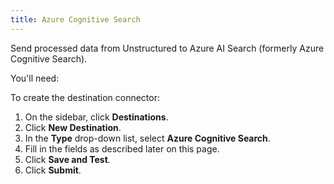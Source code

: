 ```yaml
---
title: Azure Cognitive Search 
---
```


Send processed data from Unstructured to Azure AI Search (formerly Azure Cognitive Search).

You'll need:


<AzureCognitiveSearchPrerequisites />

To create the destination connector:

1. On the sidebar, click **Destinations**.
2. Click **New Destination**.
3. In the **Type** drop-down list, select **Azure Cognitive Search**.
4. Fill in the fields as described later on this page.
5. Click **Save and Test**.
6. Click **Submit**.


<AzureCognitiveSearchFields />